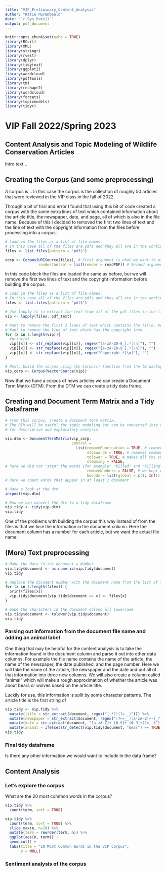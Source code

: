 ```yaml
---
title: "VIP_Preliminary_Content_Analysis"
author: "Katie Murenbeeld"
date: "`r Sys.Date()`"
output: pdf_document
---
```


```r
knitr::opts_chunk$set(echo = TRUE)
library(RCurl)
library(XML)
library(stringr)
library(rvest)
library(dplyr)
library(tidytext)
library(ggplot2)
library(wordcloud)
library(pdftools)
library(tm)
library(reshape2)
library(wordcloud)
library(forcats)
library(topicmodels)
library(tidyr)
```

# VIP Fall 2022/Spring 2023

## Content Analysis and Topic Modeling of Wildlife Conservation Articles

Intro text...


## Creating the Corpus (and some preprocessing)

A corpus is... In this case the corpus is the collection of roughly 50 articles that were reviewed in the VIP class in the fall of 2022. 

Through a bit of trial and error I found that using this bit of code created a corpus with the some extra lines of text which contained information about the article title, the newspaper, date, and page, all of which is also in the file name. Because of this I decided to removed the first two lines of text and the line of text with the copyright information from the files before processing into a corpus. 

```r

# Load in the files as a list of file names.
# In this case all of the files are pdfs and they all are in the working directory.
files <- list.files(pattern = "pdf$")

corp <- Corpus(URISource(files), # First argument is what we want to use to create the corpus, the vector of pdf files. URI (uniform resource identifier) source means that the vector of file names identifies our resources
               readerControl = list(reader = readPDF)) # Second argument requires a list of control parameters, one is reader, to read in PDF files, same in tm as pdftools package

```

In this code block the files are loaded the same as before, but we will remove the first two lines of text and the copyright information before building the corpus. 

```r

# Load in the files as a list of file names.
# In this case all of the files are pdfs and they all are in the working directory.
files <- list.files(pattern = "pdf$")

# Use lapply to to extract the text from all of the pdf files in the list
vip <- lapply(files, pdf_text) 

# Want to remove the first 2 lines of text which contains the title, newspaper, and page number
# Want to remove the line of text which has the copyright info
for (x in 1:length(vip)){
  #print(x)
  vip[[x]] <- str_replace(vip[[x]], regex("[a-zA-Z0-9_].*[\n]"), "")
  vip[[x]] <- str_replace(vip[[x]], regex("[a-zA-Z0-9_].*[\n]"), "")
  vip[[x]] <- str_replace(vip[[x]], regex("Copyright.*[\n]"), "")
}

# Next, build the corpus using the Corpus() function from the tm package
vip_corp <- Corpus(VectorSource(vip))

```

Now that we have a corpus of news articles we can create a Document Term Matrix (DTM). From the DTM we can create a tidy data frame.

## Creating and Document Term Matrix and a Tidy Dataframe

```r

# From this corpus, create a document term matrix.
# The DTM will be useful for topic modeling but can be converted into a tidy data frame 
# for descriptive and exploratory analysis

vip.dtm <- DocumentTermMatrix(vip_corp, 
                              control = 
                                list(removePunctuation = TRUE, # removes all punctuation
                                     stopwords = TRUE, # removes common "stop words"
                                     tolower = TRUE, # makes all the characters lower case
                                     stemming = FALSE, 
# here we did not "stem" the words (for example: "killed" and "killing" are not turned into the stem word "kill")
                                     removeNumbers = FALSE, # we kept numbers
                                     bounds = list(global = c(1, Inf)))) 
# Here we count words that appear in at least 1 document

# Have a look at the dtm
inspect(vip.dtm)

# Now we can convert the dtm to a tidy dataframe
vip.tidy <- tidy(vip.dtm)
vip.tidy
```

One of the problems with building the corpus this way instead of from the files is that we lose the information in the document column. Here the document column has a number for each article, but we want the actual file name. 

## (More) Text preprocessing

```r

# Make the data in the document a Number
vip.tidy$document <- as.numeric(vip.tidy$document)
vip.tidy

# Replace the document number with the document name from the list of files
for (x in 1:length(files)) {
  print(files[x])
  vip.tidy$document[vip.tidy$document == x] <- files[x]
}

# make the characters in the document column all lowercase
vip.tidy$document <- tolower(vip.tidy$document)
vip.tidy
```


### Parsing out information from the document file name and adding an animal label

One thing that may be helpful for the content analysis is to take the information found in the document column and parse it out into other data columns. For example the file name contains the name of the article, the name of the newspaper, the date published, and the page number. Here we will take the name of the article, the newspaper and the date and put all of that information into three new columns. We will also create a column called "animal" which will make a rough approximation of whether the article was about bears or wolves based on the article title. 

Luckily for use, this information is split by some character patterns. The article title is the first string of 

```r
vip.tidy <- vip.tidy %>%
  mutate(title = str_extract(document, regex("(.*?)(?=__)"))) %>%
  mutate(newspaper = str_extract(document, regex("(?<=__)[a-zA-Z]+-?_?.*(?=___)"))) %>%
  mutate(date = str_extract(document, "[a-zA-Z]+_[0-9]+_[0-9]+(?=__)")) %>%
  mutate(animal = ifelse(str_detect(vip.tidy$document, "bear") == TRUE, "bear", "wolf"))
vip.tidy
```



### Final tidy dataframe

Is there any other information we would want to include in the data frame?

## Content Analysis
### Let's explore the corpus

What are the 20 most common words in the corpus?

```r
vip.tidy %>%
  count(term, sort = TRUE)

vip.tidy %>%
  count(term, sort = TRUE) %>%
  slice_max(n, n=20) %>% 
  mutate(term = reorder(term, n)) %>%
  ggplot(aes(n, term)) +
  geom_col() +
  labs(title = "20 Most Common Words in the VIP Corpus",
       y = NULL)
```


### Sentiment analysis of the corpus




